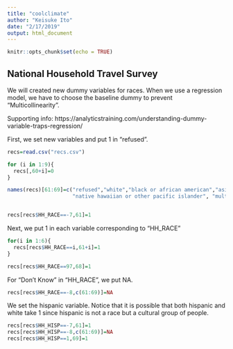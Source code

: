 ```yaml
---
title: "coolclimate"
author: "Keisuke Ito"
date: "2/17/2019"
output: html_document
---
```


```r
knitr::opts_chunk$set(echo = TRUE)
```

## National Household Travel Survey 

We will created new dummy variables for races. When we use a regression model, we have to choose the baseline dummy to prevent "Multicollinearity". 

Supporting info: https://analyticstraining.com/understanding-dummy-variable-traps-regression/


First, we set new variables and put 1 in "refused". 
```r
recs=read.csv("recs.csv")

for (i in 1:9){
  recs[,60+i]=0
}

names(recs)[61:69]=c("refused","white","black or african american","asian","american indian or alaska native",
                     "native hawaiian or other pacific islander", "multiple respones selected", "others","hispanic")


recs[recs$HH_RACE==-7,61]=1

```


Next, we put 1 in each variable corresponding to "HH_RACE"
```r
for(i in 1:6){
  recs[recs$HH_RACE==i,61+i]=1
}
```

```r
recs[recs$HH_RACE==97,68]=1
```

For "Don't Know" in "HH_RACE", we put NA.
```r
recs[recs$HH_RACE==-8,c(61:69)]=NA
```


We set the hispanic variable. Notice that it is possible that both hispanic and white take 1 since hispanic is not a race but a cultural group of people.
```r
recs[recs$HH_HISP==-7,61]=1
recs[recs$HH_HISP==-8,c(61:69)]=NA
recs[recs$HH_HISP==1,69]=1
```


